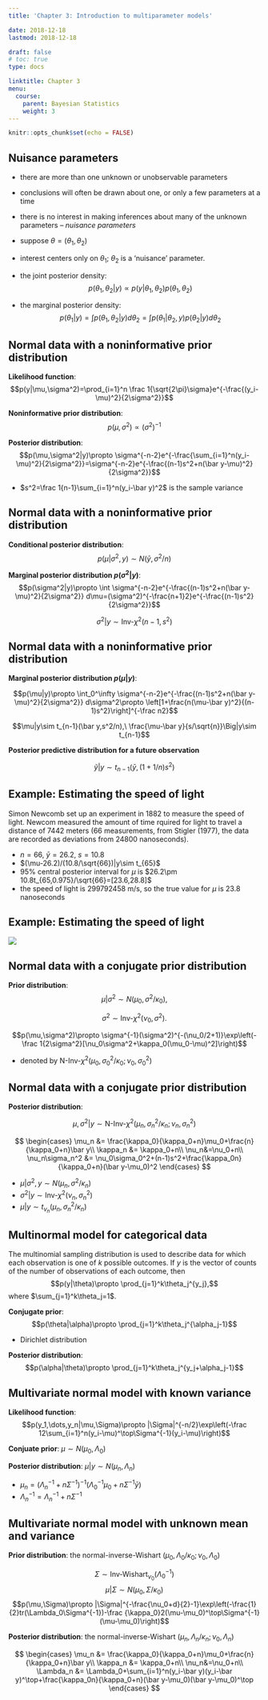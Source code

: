 ```yaml
---
title: 'Chapter 3: Introduction to multiparameter models'

date: 2018-12-18
lastmod: 2018-12-18

draft: false
# toc: true
type: docs

linktitle: Chapter 3
menu:
  course: 
    parent: Bayesian Statistics
    weight: 3
---
```


```r
knitr::opts_chunk$set(echo = FALSE)
```


## Nuisance parameters

- there are more than one unknown or unobservable parameters
- conclusions will often be drawn about one, or only a few parameters at a time
- there is no interest in making inferences about many of the unknown parameters -- *nuisance parameters*

- suppose $\theta=(\theta_1,\theta_2)$
- interest centers only on $\theta_1$; $\theta_2$ is a 'nuisance' parameter.
- the joint posterior density:
$$p(\theta_1,\theta_2|y)\propto p(y|\theta_1,\theta_2)p(\theta_1,\theta_2)$$

- the marginal posterior density:
$$p(\theta_1|y)=\int p(\theta_1,\theta_2|y)d\theta_2=\int p(\theta_1|\theta_2,y)p(\theta_2|y)d\theta_2$$


## Normal data with a noninformative prior distribution

**Likelihood function**:
$$p(y|\mu,\sigma^2)=\prod_{i=1}^n \frac 1{\sqrt{2\pi}\sigma}e^{-\frac{(y_i-\mu)^2}{2\sigma^2}}$$

**Noninformative prior distribution**:
$$p(\mu,\sigma^2)\propto (\sigma^2)^{-1}$$

**Posterior distribution**:
$$p(\mu,\sigma^2|y)\propto \sigma^{-n-2}e^{-\frac{\sum_{i=1}^n(y_i-\mu)^2}{2\sigma^2}}=\sigma^{-n-2}e^{-\frac{(n-1)s^2+n(\bar y-\mu)^2}{2\sigma^2}}$$

- $s^2=\frac 1{n-1}\sum_{i=1}^n(y_i-\bar y)^2$ is the sample variance

##  Normal data with a noninformative prior distribution

**Conditional posterior distribution**:
$$p(\mu|\sigma^2,y)\sim N(\bar y,\sigma^2/n)$$

**Marginal posterior distribution $p(\sigma^2|y)$**:
$$p(\sigma^2|y)\propto \int \sigma^{-n-2}e^{-\frac{(n-1)s^2+n(\bar y-\mu)^2}{2\sigma^2}} d\mu=(\sigma^2)^{-\frac{n+1}2}e^{-\frac{(n-1)s^2}{2\sigma^2}}$$

$$\sigma^2|y\sim \text{Inv-}\chi^2(n-1,s^2)$$

##  Normal data with a noninformative prior distribution

**Marginal posterior distribution $p(\mu|y)$**:

$$p(\mu|y)\propto \int_0^\infty \sigma^{-n-2}e^{-\frac{(n-1)s^2+n(\bar y-\mu)^2}{2\sigma^2}} d\sigma^2\propto \left[1+\frac{n(\mu-\bar y)^2}{(n-1)s^2}\right]^{-\frac n2}$$


$$\mu|y\sim t_{n-1}(\bar y,s^2/n),\ \frac{\mu-\bar y}{s/\sqrt{n}}\Big|y\sim t_{n-1}$$



**Posterior predictive distribution for a future observation**


$$\tilde y|y \sim t_{n-1}(\bar y,(1+1/n)s^2)$$

## Example: Estimating the speed of light

Simon Newcomb set up an experiment in 1882 to measure the speed of light. Newcom measured the amount of time rquired for light to travel a distance of 7442 meters (66 measurements, from Stigler (1977), the data are recorded as deviations from 24800 nanoseconds).

- $n=66,\ \bar y = 26.2,\ s = 10.8$
- $(\mu-26.2)/(10.8/\sqrt{66})|y\sim t_{65}$
- $95\%$ central posterior interval for $\mu$ is $26.2\pm 10.8t_{65,0.975}/\sqrt{66}=[23.6,28.8]$
- the speed of light is 299792458 m/s, so the true value for $\mu$ is $23.8$ nanoseconds

## Example: Estimating the speed of light


![](newcomb.png)


## Normal data with a conjugate prior distribution

**Prior distribution**:
$$\mu|\sigma^2\sim N(\mu_0,\sigma^2/\kappa_0),$$

$$\sigma^2\sim \text{Inv-}\chi^2(\nu_0,\sigma^2).$$

$$p(\mu,\sigma^2)\propto \sigma^{-1}(\sigma^2)^{-(\nu_0/2+1)}\exp\left(-\frac 1{2\sigma^2}[\nu_0\sigma^2+\kappa_0(\mu_0-\mu)^2]\right)$$

- denoted by $\text{N-Inv-}\chi^2(\mu_0,\sigma^2_0/\kappa_0;\nu_0,\sigma_0^2)$



## Normal data with a conjugate prior distribution



**Posterior distribution**:

$$\mu,\sigma^2|y\sim \text{N-Inv-}\chi^2(\mu_n,\sigma^2_n/\kappa_n;\nu_n,\sigma_n^2)$$

$$
\begin{cases}
\mu_n &= \frac{\kappa_0}{\kappa_0+n}\mu_0+\frac{n}{\kappa_0+n}\bar y\\
\kappa_n &= \kappa_0+n\\
\nu_n&=\nu_0+n\\
\nu_n\sigma_n^2 &= \nu_0\sigma_0^2+(n-1)s^2+\frac{\kappa_0n}{\kappa_0+n}(\bar y-\mu_0)^2
\end{cases}
$$

- $\mu|\sigma^2,y\sim N(\mu_n,\sigma^2/\kappa_n)$
- $\sigma^2|y\sim \text{Inv-}\chi^2(\nu_n,\sigma_n^2)$
- $\mu|y\sim t_{\nu_n}(\mu_n,\sigma_n^2/\kappa_n)$

## Multinormal model for categorical data

The multinomial sampling distribution is used to describe data for which each observation is one of $k$ possible outcomes. If $y$ is the vector of counts of the number of observations of each outcome, then
$$p(y|\theta)\propto \prod_{j=1}^k\theta_j^{y_j},$$
where $\sum_{j=1}^k\theta_j=1$.

**Conjugate prior**:
$$p(\theta|\alpha)\propto \prod_{j=1}^k\theta_j^{\alpha_j-1}$$

- Dirichlet distribution


**Posterior distribution**:
$$p(\alpha|\theta)\propto \prod_{j=1}^k\theta_j^{y_j+\alpha_j-1}$$


## Multivariate normal model with known variance

**Likelihood function**:
$$p(y_1,\dots,y_n|\mu,\Sigma)\propto |\Sigma|^{-n/2}\exp\left(-\frac 12\sum_{i=1}^n(y_i-\mu)^\top\Sigma^{-1}(y_i-\mu)\right)$$


**Conjuate prior**: $\mu\sim N(\mu_0,\Lambda_0)$

**Posterior distribution**: $\mu|y\sim N(\mu_n,\Lambda_n)$

- $\mu_n=(\Lambda_n^{-1}+n\Sigma^{-1})^{-1}(\Lambda_0^{-1}\mu_0+n\Sigma^{-1}\bar y)$
- $\Lambda_n^{-1} = \Lambda_n^{-1}+n\Sigma^{-1}$




## Multivariate normal model with unknown mean and variance


**Prior distribution**: the normal-inverse-Wishart $(\mu_0,\Lambda_0/\kappa_0;\nu_0,\Lambda_0)$

$$\Sigma\sim \text{Inv-Wishart}_{\nu_0}(\Lambda_0^{-1})$$
$$\mu|\Sigma\sim N(\mu_0,\Sigma/\kappa_0)$$
$$p(\mu,\Sigma)\propto |\Sigma|^{-\frac{\nu_0+d}{2}-1}\exp\left(-\frac{1}{2}tr(\Lambda_0\Sigma^{-1})-\frac {\kappa_0}2(\mu-\mu_0)^\top\Sigma^{-1}(\mu-\mu_0)\right)$$

**Posterior distribution**: the normal-inverse-Wishart $(\mu_n,\Lambda_n/\kappa_n;\nu_0,\Lambda_n)$

$$
\begin{cases}
\mu_n &= \frac{\kappa_0}{\kappa_0+n}\mu_0+\frac{n}{\kappa_0+n}\bar y\\
\kappa_n &= \kappa_0+n\\
\nu_n&=\nu_0+n\\
\Lambda_n &= \Lambda_0+\sum_{i=1}^n(y_i-\bar y)(y_i-\bar y)^\top+\frac{\kappa_0n}{\kappa_0+n}(\bar y-\mu_0)(\bar y-\mu_0)^\top
\end{cases}
$$






